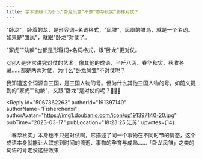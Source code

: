 ```yaml
---
title: 学术思辨｜为什么“卧龙凤雏”不像“春华秋实”那样对仗？
---
```



<Forum groupName="古怪问题研究中心" groupUrl="https://www.douban.com/group/philosophasters/" archivedAt="2025-05-16T14:40:51.309Z">
  <Post
    id="285123643"
    title="学术思辨｜为什么“卧龙凤雏”不像“春华秋实”那样对仗？"
    url="https://www.douban.com/group/topic/285123643/?_spm_id=MTYyNjIwNjE1"
    pubTime="2023-03-28"
    highlightUserId="191397140"
  >
"卧龙"，卧着的龙，是形容词+名词格式，"凤雏"，凤凰的雏鸟，就是一个名词。如果是"雏凤"，就跟"卧龙"对仗了。

"冢虎""幼麟"也都是形容词+名词格式，跟"卧龙"更对仗。

🇨🇳人是非常讲究对仗的艺术，像其他的成语，半斤八两、春华秋实、秋收冬藏......都是两两对仗，为什么"卧龙凤雏"不对仗呢？

我知道这个词源自三国，是三国人物的号。但为什么其他三国人物的号，如前文提到的"冢虎""幼麟"，又跟"卧龙"是对仗的呢？🤔🤔🤔

<Reply
  id="5067362263"
  authorId="191397140"
  authorName="Fisherchenxi"
  authorAvatar="https://img1.doubanio.com/icon/up191397140-20.jpg"
  pubTime="2023-03-17"
  pubLocation="18:23:25 江苏"
  upvotes={14}
>
「春华秋实」本身也不只是对仗啊，它描述了同一个事物在不同时节的情态，这个成语本身就能让人联想到时间的流逝、事物的孕育与成熟......「卧龙凤雏」之类的词语的肯定没这些效果
</Reply>
  </Post>
</Forum>
